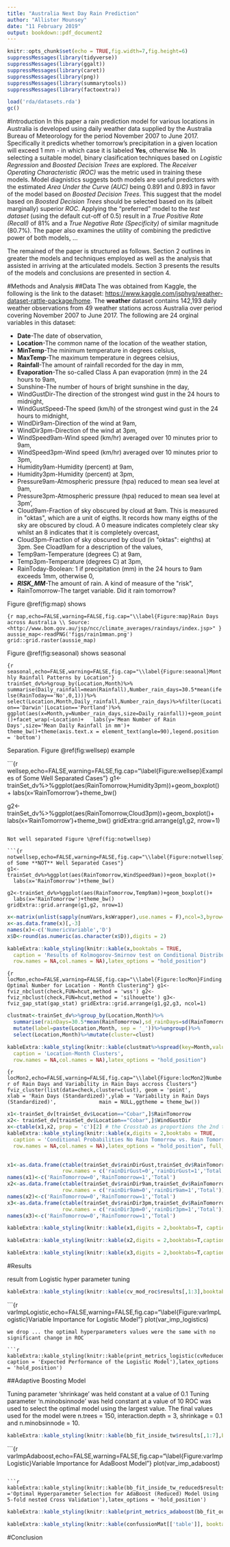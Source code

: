 ```yaml
---
title: "Australia Next Day Rain Prediction"
author: "Allister Mounsey"
date: "11 February 2019"
output: bookdown::pdf_document2
---
```


```r
knitr::opts_chunk$set(echo = TRUE,fig.width=7,fig.height=6)
suppressMessages(library(tidyverse))
suppressMessages(library(ggalt))
suppressMessages(library(caret))
suppressMessages(library(png))
suppressMessages(library(summarytools))
suppressMessages(library(factoextra))

load('rda/datasets.rda')
gc() 
```

#Introduction
In this paper a rain prediction model for various locations in Australia is developed using daily weather data supplied by the Australia Bureau of Meteorology for the period November 2007 to June 2017. Specifically it predicts whether tomorrow's precipitation in a given location will exceed 1 mm - in which case it is labeled **Yes**, otherwise **No**. In selecting a suitable model, binary clasification techniques based on *Logistic Regression* and *Boosted Decision Trees* are explored. The *Receiver Operating Characteristic (ROC)* was the metric used in training these models. Model diagnistics suggests both models are useful predictors with the estimated *Area Under the Curve (AUC)*  being 0.891 and 0.893 in favor of the model based on *Boosted Decision Trees*. This suggest that the model based on *Boosted Decision Trees* should be selected based on its (albeit marginally) superior *ROC*. Applying the "preferred" model to the *test dataset*  (using the default cut-off of 0.5) result in a *True Positive Rate (Recall)* of 81% and a *True Negative Rate (Specificity)* of similar magnitude (80.7%). The paper also examines the utility of combining the predictive power of both models, ...

The remained of the paper is structured as follows. Section 2 outlines in greater the models and techniques employed as well as the analysis that assisted in arriving at the articulated models. Section 3 presents the results of the models and conclusions are presented in section 4.

#Methods and Analysis
##Data
The was obtained from Kaggle, the following is the link to the dataset: <https://www.kaggle.com/jsphyg/weather-dataset-rattle-package/home>. The **weather** dataset contains 142,193 daily weather observations from 49 weather stations across Australia over period covering November 2007 to June 2017. The following are 24 orginal variables in this dataset:

* **Date**-The date of observation,
* **Location**-The common name of the location of the weather station,
* **MinTemp**-The minimum temperature in degrees celsius,
* **MaxTemp**-The maximum temperature in degrees celsius,
* **Rainfall**-The amount of rainfall recorded for the day in mm,
* **Evaporation**-The so-called Class A pan evaporation (mm) in the 24 hours to 9am,
* Sunshine-The number of hours of bright sunshine in the day,
* WindGustDir-The direction of the strongest wind gust in the 24 hours to midnight,
* WindGustSpeed-The speed (km/h) of the strongest wind gust in the 24 hours to midnight,
* WindDir9am-Direction of the wind at 9am,
* WindDir3pm-Direction of the wind at 3pm,
* WindSpeed9am-Wind speed (km/hr) averaged over 10 minutes prior to 9am,
* WindSpeed3pm-Wind speed (km/hr) averaged over 10 minutes prior to 3pm,
* Humidity9am-Humidity (percent) at 9am,
* Humidity3pm-Humidity (percent) at 3pm,
* Pressure9am-Atmospheric pressure (hpa) reduced to mean sea level at 9am,
* Pressure3pm-Atmospheric pressure (hpa) reduced to mean sea level at 3pm',
* Cloud9am-Fraction of sky obscured by cloud at 9am. This is measured in \"oktas\", which are a unit of eigths. It records how many eigths of the sky are obscured by cloud. A 0 measure indicates completely clear sky whilst an 8 indicates that it is completely overcast,
* Cloud3pm-Fraction of sky obscured by cloud (in \"oktas\": eighths) at 3pm. See Cload9am for a description of the values,
* Temp9am-Temperature (degrees C) at 9am,
* Temp3pm-Temperature (degrees C) at 3pm,
* RainToday-Boolean: 1 if precipitation (mm) in the 24 hours to 9am exceeds 1mm, otherwise 0,
* ***RISK_MM***-The amount of rain. A kind of measure of the \"risk\",
* RainTomorrow-The target variable. Did it rain tomorrow?

Figure \@ref(fig:map) shows

```{r map,echo=FALSE,warning=FALSE,fig.cap="\\label{Figure:map}Rain Days across Australia \\ Source: <http://www.bom.gov.au/jsp/ncc/climate_averages/raindays/index.jsp>" }
aussie_map<-readPNG('figs/rain1mman.png')
grid::grid.raster(aussie_map)
```

Figure \@ref(fig:seasonal) shows seasonal 

```{r seasonal,echo=FALSE,warning=FALSE,fig.cap="\\label{Figure:seaonal}Monthly Rainfall Patterns by Location"}
trainSet_dv%>%group_by(Location,Month)%>%
  summarise(Daily_rainfall=mean(Rainfall),Number_rain_days=30.5*mean(ifelse(RainToday=='No',0,1)))%>%
  select(Location,Month,Daily_rainfall,Number_rain_days)%>%filter(Location=='Darwin'|Location=='Portland')%>%
  ggplot(aes(x=Month,y=Number_rain_days,size=Daily_rainfall))+geom_point()+facet_wrap(~Location)+
  labs(y='Mean Number of Rain Days',size='Mean Daily Rainfall in mm')+
  theme_bw()+theme(axis.text.x = element_text(angle=90),legend.position = 'bottom')
```

Separation. Figure \@ref(fig:wellsep) example

```{r wellsep,echo=FALSE,warning=FALSE,fig.cap="\\label{Figure:wellsep}Examples of Some Well Separated Cases"}
g1<-trainSet_dv%>%ggplot(aes(RainTomorrow,Humidity3pm))+geom_boxplot()+
  labs(x='RainTomorrow')+theme_bw()

g2<-trainSet_dv%>%ggplot(aes(RainTomorrow,Cloud3pm))+geom_boxplot()+
  labs(x='RainTomorrow')+theme_bw()
gridExtra::grid.arrange(g1,g2, nrow=1)
```

Not well separated Figure \@ref(fig:notwellsep)

```{r notwellsep,echo=FALSE,warning=FALSE,fig.cap="\\label{Figure:notwellsep}Examples of Some **NOT** Well Separated Cases"}
g1<-trainSet_dv%>%ggplot(aes(RainTomorrow,WindSpeed9am))+geom_boxplot()+
  labs(x='RainTomorrow')+theme_bw()

g2<-trainSet_dv%>%ggplot(aes(RainTomorrow,Temp9am))+geom_boxplot()+
  labs(x='RainTomorrow')+theme_bw()
gridExtra::grid.arrange(g1,g2, nrow=1)
```


```r
x<-matrix(unlist(sapply(numVars,ksWrapper),use.names = F),ncol=3,byrow=T)
x<-as.data.frame(x)[,-3]
names(x)<-c('NumericVariable','D')
x$D<-round(as.numeric(as.character(x$D)),digits = 2)

kableExtra::kable_styling(knitr::kable(x,booktabs = TRUE,
  caption = 'Results of Kolmogorov-Smirnov test on Conditional Distributions (RainTomorrow = 0 vs. RainTomorrow = 0)',
  row.names = NA,col.names = NA),latex_options = "hold_position")
```


```{r locMon,echo=FALSE,warning=FALSE,fig.cap="\\label{Figure:locMon}Finding Optimal Number for Location - Month Clustering"}
g1<-fviz_nbclust(check,FUN=hcut,method = 'wss')
g2<-fviz_nbclust(check,FUN=hcut,method = 'silhouette')
g3<-fviz_gap_stat(gap_stat)
gridExtra::grid.arrange(g1,g2,g3, ncol=1)
```


```r
clustmat<-trainSet_dv%>%group_by(Location,Month)%>%
  summarise(rainDays=30.5*mean(RainTomorrow),sd_rainDays=sd(RainTomorrow))%>%
  mutate(label=paste(Location,Month, sep = '_'))%>%ungroup()%>%
  select(Location,Month)%>%mutate(cluster=clust)

kableExtra::kable_styling(knitr::kable(clustmat%>%spread(key=Month,value=cluster),booktabs = TRUE,
  caption = 'Location-Month Clusters',
  row.names = NA,col.names = NA),latex_options = "hold_position")
```

```{r locMon2,echo=FALSE,warning=FALSE,fig.cap="\\label{Figure:locMon2}Number of Rain Days and Variability in Rain Days accross Clusters"}
fviz_cluster(list(data=check,cluster=clust), geom = 'point',
             xlab = 'Rain Days (Standardized)',ylab = 'Variability in Rain Days (Standardized)',
             main = NULL,ggtheme = theme_bw())
```

```r
x1<-trainSet_dv[trainSet_dv$Location=="Cobar",]$RainTomorrow
x2<- trainSet_dv[trainSet_dv$Location=="Cobar",]$WindGustDir
x<-ctable(x1,x2, prop = 'c')[2] # the Crosstab as proportions the 2nd table in the list 
kableExtra::kable_styling(knitr::kable(x,digits = 2,booktabs = TRUE,
  caption = 'Conditional Probabilities No Rain Tomorrow vs. Rain Tomorrow Given WindGust Direction (Location = Cobar) ',
  row.names = NA,col.names = NA),latex_options = "hold_position", full_width = T)
  
```

```r
x1<-as.data.frame(ctable(trainSet_dv$rainDirGust,trainSet_dv$RainTomorrow,omit.headings = F)[2],
                  row.names = c('rainDirGust=0','rainDirGust=1','Total'))
names(x1)<-c('RainTomorrow=0','RainTomorrow=1','Total')
x2<-as.data.frame(ctable(trainSet_dv$rainDir9am,trainSet_dv$RainTomorrow,omit.headings = F)[2],
                  row.names = c('rainDir9am=0','rainDir9am=1','Total'))
names(x2)<-c('RainTomorrow=0','RainTomorrow=1','Total')
x3<-as.data.frame(ctable(trainSet_dv$rainDir3pm,trainSet_dv$RainTomorrow,omit.headings = F)[2],
                  row.names = c('rainDir3pm=0','rainDir3pm=1','Total'))
names(x3)<-c('RainTomorrow=0','RainTomorrow=1','Total')

kableExtra::kable_styling(knitr::kable(x1,digits = 2,booktabs=T, caption = "Probabilites of Rain Tomorrow Conditioned on rainDir9am"),latex_options = 'hold_position')

```

```r
kableExtra::kable_styling(knitr::kable(x2,digits = 2,booktabs=T,caption = "Probabilites of Rain Tomorrow Conditioned on rainDir3pm"),latex_options = 'hold_position')

```

```r
kableExtra::kable_styling(knitr::kable(x3,digits = 2,booktabs=T,caption = "Probabilites of Rain Tomorrow Conditioned on rainDirGust"),latex_options = 'hold_position')

```

#Results

result from Logistic hyper parameter tuning

```r
kableExtra::kable_styling(knitr::kable(cv_mod_roc$results[,1:3],booktabs=T,caption ='Optimal Hyperparameter Selection Using Logistic Model 10-fold nested Cross Validation'),latex_options = 'hold_position')

```

```{r varImpLogistic,echo=FALSE,warning=FALSE,fig.cap="\\label{Figure:varImpLogistic}Variable Importance for Logistic Model"}
plot(var_imp_logistics)

```
we drop ... the optimal hyperparameters values were the same with no significant change in ROC 

```r
kableExtra::kable_styling(knitr::kable(print_metrics_logistic(cvReduced_outer),booktabs=T, caption = 'Expected Performance of the Logistic Model'),latex_options = 'hold_position')

```

##Adaptive Boosting Model

Tuning parameter 'shrinkage' was held constant at a value of 0.1
Tuning parameter 'n.minobsinnode' was held constant at a value of 10
ROC was used to select the optimal model using the largest value.
The final values used for the model were n.trees = 150, interaction.depth = 3, shrinkage = 0.1 and n.minobsinnode = 10.

```r
kableExtra::kable_styling(knitr::kable(bb_fit_inside_tw$results[,1:7],booktabs=T,caption ='Optimal Hyperparameter Selection for AdaBoost Model Using 5-fold nested Cross Validation'),latex_options = 'hold_position')
```

```{r varImpAdaboost,echo=FALSE,warning=FALSE,fig.cap="\\label{Figure:varImpLogistic}Variable Importance for AdaBoost Model"}
plot(var_imp_adaboost)

```

```r
kableExtra::kable_styling(knitr::kable(bb_fit_inside_tw_reduced$results[,1:7],booktabs=T,caption ='Optimal Hyperparameter Selection for AdaBoost (Reduced) Model Using 5-fold nested Cross Validation'),latex_options = 'hold_position')
```

```r
kableExtra::kable_styling(knitr::kable(print_metrics_adaboost(bb_fit_outside_tw),booktabs=T, caption = 'Expected Performance of the AdaBoost Model'),latex_options = 'hold_position')

```

```r
kableExtra::kable_styling(knitr::kable(confussionMat[['table']], booktabs=T, caption = "Confusion Matrix for AdaBoost Model"),latex_options = 'hold_position')
```
#Conclusion 


